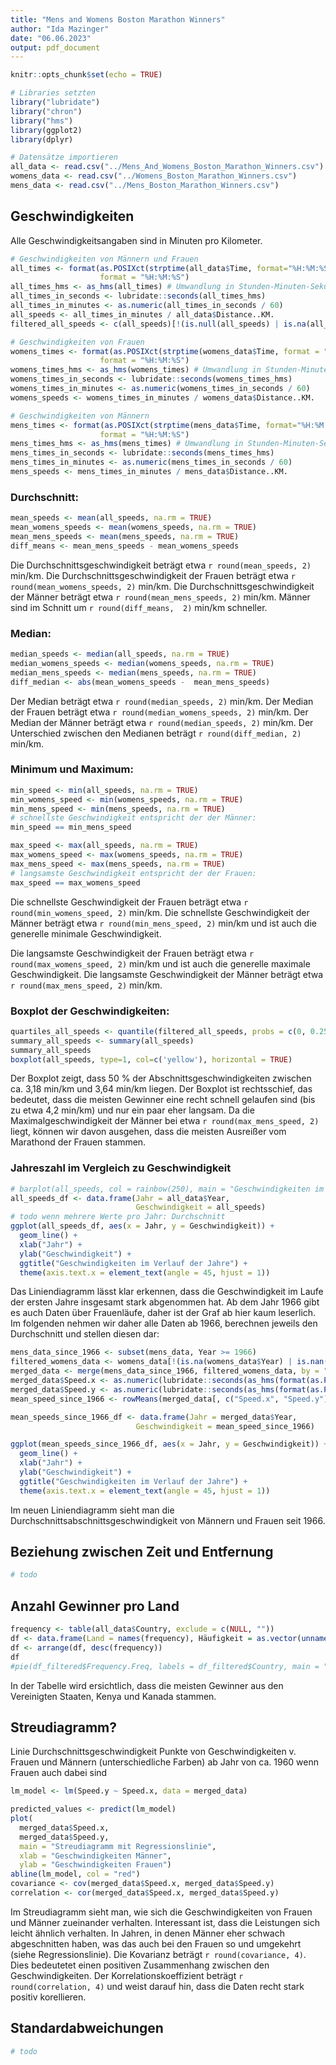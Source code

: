 ```yaml
---
title: "Mens and Womens Boston Marathon Winners"
author: "Ida Mazinger"
date: "06.06.2023"
output: pdf_document
---
```


```r
knitr::opts_chunk$set(echo = TRUE)

# Libraries setzten
library("lubridate")
library("chron")
library("hms")
library(ggplot2)
library(dplyr)

# Datensätze importieren
all_data <- read.csv("../Mens_And_Womens_Boston_Marathon_Winners.csv")
womens_data <- read.csv("../Womens_Boston_Marathon_Winners.csv")
mens_data <- read.csv("../Mens_Boston_Marathon_Winners.csv")
```

## Geschwindigkeiten
Alle Geschwindigkeitsangaben sind in Minuten pro Kilometer.
```r
# Geschwindigkeiten von Männern und Frauen
all_times <- format(as.POSIXct(strptime(all_data$Time, format="%H:%M:%S")), 
                    format = "%H:%M:%S")
all_times_hms <- as_hms(all_times) # Umwandlung in Stunden-Minuten-Sekunden
all_times_in_seconds <- lubridate::seconds(all_times_hms)
all_times_in_minutes <- as.numeric(all_times_in_seconds / 60)
all_speeds <- all_times_in_minutes / all_data$Distance..KM.
filtered_all_speeds <- c(all_speeds)[!(is.null(all_speeds) | is.na(all_speeds) | all_speeds == "")]

# Geschwindigkeiten von Frauen
womens_times <- format(as.POSIXct(strptime(womens_data$Time, format = "%H:%M:%S")), 
                    format = "%H:%M:%S")
womens_times_hms <- as_hms(womens_times) # Umwandlung in Stunden-Minuten-Sekunden
womens_times_in_seconds <- lubridate::seconds(womens_times_hms)
womens_times_in_minutes <- as.numeric(womens_times_in_seconds / 60)
womens_speeds <- womens_times_in_minutes / womens_data$Distance..KM.

# Geschwindigkeiten von Männern
mens_times <- format(as.POSIXct(strptime(mens_data$Time, format="%H:%M:%S")), 
                    format = "%H:%M:%S")
mens_times_hms <- as_hms(mens_times) # Umwandlung in Stunden-Minuten-Sekunden
mens_times_in_seconds <- lubridate::seconds(mens_times_hms)
mens_times_in_minutes <- as.numeric(mens_times_in_seconds / 60)
mens_speeds <- mens_times_in_minutes / mens_data$Distance..KM.
```

### Durchschnitt:
``` r
mean_speeds <- mean(all_speeds, na.rm = TRUE)
mean_womens_speeds <- mean(womens_speeds, na.rm = TRUE)
mean_mens_speeds <- mean(mens_speeds, na.rm = TRUE)
diff_means <- mean_mens_speeds - mean_womens_speeds
```
Die Durchschnittsgeschwindigkeit beträgt etwa `r round(mean_speeds, 2)` min/km. Die Durchschnittsgeschwindigkeit der Frauen beträgt etwa `r round(mean_womens_speeds, 2)` min/km. Die Durchschnittsgeschwindigkeit der Männer beträgt etwa `r round(mean_mens_speeds, 2)` min/km. Männer sind im Schnitt um `r round(diff_means,  2)` min/km schneller.

### Median:
```r
median_speeds <- median(all_speeds, na.rm = TRUE)
median_womens_speeds <- median(womens_speeds, na.rm = TRUE)
median_mens_speeds <- median(mens_speeds, na.rm = TRUE)
diff_median <- abs(mean_womens_speeds -  mean_mens_speeds)
```
Der Median beträgt etwa `r round(median_speeds, 2)` min/km. Der Median der Frauen beträgt etwa `r round(median_womens_speeds, 2)` min/km. Der Median der Männer beträgt etwa `r round(median_speeds, 2)` min/km. Der Unterschied zwischen den Medianen beträgt `r round(diff_median, 2)` min/km. 

### Minimum und Maximum:
```r
min_speed <- min(all_speeds, na.rm = TRUE)
min_womens_speed <- min(womens_speeds, na.rm = TRUE)
min_mens_speed <- min(mens_speeds, na.rm = TRUE)
# schnellste Geschwindigkeit entspricht der der Männer:
min_speed == min_mens_speed

max_speed <- max(all_speeds, na.rm = TRUE)
max_womens_speed <- max(womens_speeds, na.rm = TRUE)
max_mens_speed <- max(mens_speeds, na.rm = TRUE)
# langsamste Geschwindigkeit entspricht der der Frauen:
max_speed == max_womens_speed
```
Die schnellste Geschwindigkeit der Frauen beträgt etwa `r round(min_womens_speed, 2)` min/km. Die schnellste Geschwindigkeit der Männer beträgt etwa `r round(min_mens_speed, 2)` min/km und ist auch die generelle minimale Geschwindigkeit. 

Die langsamste Geschwindigkeit der Frauen beträgt etwa `r round(max_womens_speed, 2)` min/km und ist auch die generelle maximale Geschwindigkeit.
Die langsamste Geschwindigkeit der Männer beträgt etwa `r round(max_mens_speed, 2)` min/km.

### Boxplot der Geschwindigkeiten:
```r
quartiles_all_speeds <- quantile(filtered_all_speeds, probs = c(0, 0.25, 0.5, 0.75, 1))
summary_all_speeds <- summary(all_speeds)
summary_all_speeds
boxplot(all_speeds, type=1, col=c('yellow'), horizontal = TRUE)
```
Der Boxplot zeigt, dass 50 % der Abschnittsgeschwindigkeiten zwischen ca. 3,18 min/km und 3,64 min/km liegen. Der Boxplot ist rechtsschief, das bedeutet, dass die meisten  Gewinner eine recht schnell gelaufen sind (bis zu etwa 4,2 min/km) und nur ein paar eher langsam. Da die Maximalgeschwindigkeit der Männer bei etwa `r round(max_mens_speed, 2)` liegt, können wir davon ausgehen, dass die meisten Ausreißer vom Marathond der Frauen stammen.

### Jahreszahl im Vergleich zu Geschwindigkeit
```r
# barplot(all_speeds, col = rainbow(250), main = "Geschwindigkeiten im Verlauf der Jahre")
all_speeds_df <- data.frame(Jahr = all_data$Year, 
                            Geschwindigkeit = all_speeds)
# todo wenn mehrere Werte pro Jahr: Durchschnitt
ggplot(all_speeds_df, aes(x = Jahr, y = Geschwindigkeit)) +
  geom_line() +
  xlab("Jahr") +
  ylab("Geschwindigkeit") +
  ggtitle("Geschwindigkeiten im Verlauf der Jahre") +
  theme(axis.text.x = element_text(angle = 45, hjust = 1))
```
Das Liniendiagramm lässt klar erkennen, dass die Geschwindigkeit im Laufe der ersten Jahre insgesamt stark abgenommen hat. Ab dem Jahr 1966 gibt es auch Daten über Frauenläufe, daher ist der Graf ab hier kaum leserlich. Im folgenden nehmen wir daher alle Daten ab 1966, berechnen jeweils den Durchschnitt und stellen diesen dar:
```r
mens_data_since_1966 <- subset(mens_data, Year >= 1966)
filtered_womens_data <- womens_data[!(is.na(womens_data$Year) | is.nan(womens_data$Year)), ]
merged_data <- merge(mens_data_since_1966, filtered_womens_data, by = "Year")
merged_data$Speed.x <- as.numeric(lubridate::seconds(as_hms(format(as.POSIXct(strptime(merged_data$Time.x, format="%H:%M:%S")), format = "%H:%M:%S"))) / 60) / merged_data$Distance..KM..x
merged_data$Speed.y <- as.numeric(lubridate::seconds(as_hms(format(as.POSIXct(strptime(merged_data$Time.y, format="%H:%M:%S")), format = "%H:%M:%S"))) / 60) / merged_data$Distance..KM..y
mean_speed_since_1966 <- rowMeans(merged_data[, c("Speed.x", "Speed.y")], na.rm = TRUE)

mean_speeds_since_1966_df <- data.frame(Jahr = merged_data$Year, 
                            Geschwindigkeit = mean_speed_since_1966)

ggplot(mean_speeds_since_1966_df, aes(x = Jahr, y = Geschwindigkeit)) +
  geom_line() +
  xlab("Jahr") +
  ylab("Geschwindigkeit") +
  ggtitle("Geschwindigkeiten im Verlauf der Jahre") +
  theme(axis.text.x = element_text(angle = 45, hjust = 1))
```
Im neuen Liniendiagramm sieht man die Durchschnittsabschnittsgeschwindigkeit von Männern und Frauen seit 1966.

## Beziehung zwischen Zeit und Entfernung
```r
# todo

```


## Anzahl Gewinner pro Land
```r
frequency <- table(all_data$Country, exclude = c(NULL, ""))
df <- data.frame(Land = names(frequency), Häufigkeit = as.vector(unname(frequency)))
df <- arrange(df, desc(frequency))
df
#pie(df_filtered$Frequency.Freq, labels = df_filtered$Country, main = "Wins by Country")
```
In der Tabelle wird ersichtlich, dass die meisten Gewinner aus den Vereinigten Staaten, Kenya und Kanada stammen.

## Streudiagramm?
Linie Durchschnittsgeschwindigkeit
Punkte von Geschwindigkeiten v. Frauen und Männern (unterschiedliche Farben)
ab Jahr von ca. 1960 wenn Frauen auch dabei sind
```r
lm_model <- lm(Speed.y ~ Speed.x, data = merged_data)

predicted_values <- predict(lm_model)
plot(
  merged_data$Speed.x, 
  merged_data$Speed.y, 
  main = "Streudiagramm mit Regressionslinie",
  xlab = "Geschwindigkeiten Männer",
  ylab = "Geschwindigkeiten Frauen")
abline(lm_model, col = "red")
covariance <- cov(merged_data$Speed.x, merged_data$Speed.y)
correlation <- cor(merged_data$Speed.x, merged_data$Speed.y)
```
Im Streudiagramm sieht man, wie sich die Geschwindigkeiten von Frauen und Männer zueinander verhalten. Interessant ist, dass die Leistungen sich leicht ähnlich verhalten. In Jahren, in denen Männer eher schwach abgeschnitten haben, was das auch bei den Frauen so und umgekehrt (siehe Regressionslinie). Die Kovarianz beträgt `r round(covariance, 4)`. Dies bedeutetet einen positiven Zusammenhang zwischen den Geschwindigkeiten. Der Korrelationskoeffizient beträgt `r round(correlation, 4)` und weist darauf hin, dass die Daten recht stark positiv korellieren.

## Standardabweichungen
```r
# todo

```